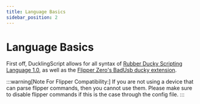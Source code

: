 ```yaml
---
title: Language Basics
sidebar_position: 2
---
```



# Language Basics

First off, DucklingScript allows for all syntax of [Rubber Ducky Scripting Language 1.0](https://web.archive.org/web/20220816200129/http://github.com/hak5darren/USB-Rubber-Ducky/wiki/Duckyscript), as well as the [Flipper Zero's BadUsb ducky extension](https://docs.flipper.net/bad-usb).

:::warning[Note For Flipper Compatibility:]
If you are not using a device that can parse flipper commands, then you cannot use them. Please make sure to disable flipper commands if this is the case through the config file.
:::
